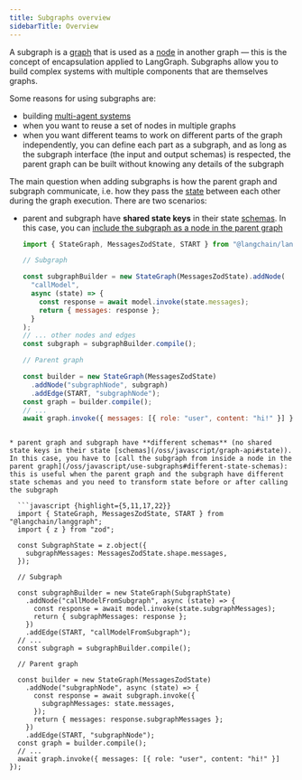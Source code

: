 ```yaml
---
title: Subgraphs overview
sidebarTitle: Overview
---
```



<V1Alpha />

A subgraph is a [graph](/oss/javascript/graph-api#graphs) that is used as a [node](/oss/javascript/graph-api#nodes) in another graph — this is the concept of encapsulation applied to LangGraph. Subgraphs allow you to build complex systems with multiple components that are themselves graphs.



Some reasons for using subgraphs are:

* building [multi-agent systems](/oss/javascript/multi-agent)
* when you want to reuse a set of nodes in multiple graphs
* when you want different teams to work on different parts of the graph independently, you can define each part as a subgraph, and as long as the subgraph interface (the input and output schemas) is respected, the parent graph can be built without knowing any details of the subgraph

The main question when adding subgraphs is how the parent graph and subgraph communicate, i.e. how they pass the [state](/oss/javascript/graph-api#state) between each other during the graph execution. There are two scenarios:

* parent and subgraph have **shared state keys** in their state [schemas](/oss/javascript/graph-api#state). In this case, you can [include the subgraph as a node in the parent graph](/oss/javascript/use-subgraphs#shared-state-schemas)

  ```javascript {highlight={13,18}}
  import { StateGraph, MessagesZodState, START } from "@langchain/langgraph";
  
  // Subgraph
  
  const subgraphBuilder = new StateGraph(MessagesZodState).addNode(
    "callModel",
    async (state) => {
      const response = await model.invoke(state.messages);
      return { messages: response };
    }
  );
  // ... other nodes and edges
  const subgraph = subgraphBuilder.compile();
  
  // Parent graph
  
  const builder = new StateGraph(MessagesZodState)
    .addNode("subgraphNode", subgraph)
    .addEdge(START, "subgraphNode");
  const graph = builder.compile();
  // ...
  await graph.invoke({ messages: [{ role: "user", content: "hi!" }] });
```

* parent graph and subgraph have **different schemas** (no shared state keys in their state [schemas](/oss/javascript/graph-api#state)). In this case, you have to [call the subgraph from inside a node in the parent graph](/oss/javascript/use-subgraphs#different-state-schemas): this is useful when the parent graph and the subgraph have different state schemas and you need to transform state before or after calling the subgraph

  ```javascript {highlight={5,11,17,22}}
  import { StateGraph, MessagesZodState, START } from "@langchain/langgraph";
  import { z } from "zod";
  
  const SubgraphState = z.object({
    subgraphMessages: MessagesZodState.shape.messages,
  });
  
  // Subgraph
  
  const subgraphBuilder = new StateGraph(SubgraphState)
    .addNode("callModelFromSubgraph", async (state) => {
      const response = await model.invoke(state.subgraphMessages);
      return { subgraphMessages: response };
    })
    .addEdge(START, "callModelFromSubgraph");
  // ...
  const subgraph = subgraphBuilder.compile();
  
  // Parent graph
  
  const builder = new StateGraph(MessagesZodState)
    .addNode("subgraphNode", async (state) => {
      const response = await subgraph.invoke({
        subgraphMessages: state.messages,
      });
      return { messages: response.subgraphMessages };
    })
    .addEdge(START, "subgraphNode");
  const graph = builder.compile();
  // ...
  await graph.invoke({ messages: [{ role: "user", content: "hi!" }] });
```


